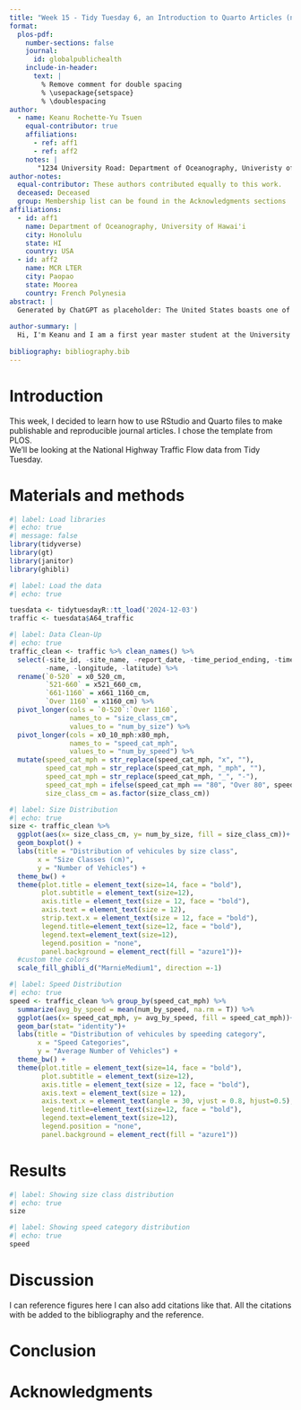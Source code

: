 ```yaml
---
title: "Week 15 - Tidy Tuesday 6, an Introduction to Quarto Articles (not a true publication)"
format:
  plos-pdf:
    number-sections: false
    journal:
      id: globalpublichealth 
    include-in-header:
      text: |
        % Remove comment for double spacing
        % \usepackage{setspace} 
        % \doublespacing
author:
  - name: Keanu Rochette-Yu Tsuen
    equal-contributor: true
    affiliations:
      - ref: aff1
      - ref: aff2
    notes: |
       "1234 University Road: Department of Oceanography, Univeristy of Hawaii, Honolulu, HI, U.S.A."
author-notes:
  equal-contributor: These authors contributed equally to this work.
  deceased: Deceased
  group: Membership list can be found in the Acknowledgments sections
affiliations:
  - id: aff1
    name: Department of Oceanography, University of Hawai'i 
    city: Honolulu
    state: HI
    country: USA
  - id: aff2
    name: MCR LTER
    city: Paopao
    state: Moorea
    country: French Polynesia
abstract: |
  Generated by ChatGPT as placeholder: The United States boasts one of the largest and most extensive highway systems in the world, facilitating efficient travel across its vast landscapes. The Interstate Highway System, established in 1956, is the backbone of long-distance road travel. These highways are numbered using a systematic scheme: odd-numbered interstates run north-south (e.g., I-5 on the West Coast), while even-numbered interstates run east-west (e.g., I-10 in the southern U.S.). Three-digit interstates typically serve metropolitan areas or act as bypasses and spurs. Speed limits on highways vary by state but generally range between 55 mph (88 km/h) and 75 mph (120 km/h). In rural areas, some highways allow speeds up to 80 mph (130 km/h), particularly in states like Texas and Utah. Urban interstates often have lower limits to accommodate heavier traffic and ensure safety.Safety on highways is paramount. Drivers should maintain a safe following distance, as high speeds reduce reaction times. Always use seat belts and adhere to posted speed limits. Stay vigilant in construction zones where conditions can change rapidly. Avoid distractions such as texting, and never drive under the influence of alcohol or drugs. In case of breakdowns, pull over safely, turn on hazard lights, and stay inside your vehicle if traffic is heavy.Planning your route with updated GPS and weather forecasts can make your highway travel smoother and safer. With proper precautions, highways can be an efficient and enjoyable way to explore the U.S.
  
author-summary: |
  Hi, I'm Keanu and I am a first year master student at the University of Hawai'i at Mānoa. I'm currently taking the MBIO612/OCN682 class to learn how to code in R and use it for data science. 
  
bibliography: bibliography.bib 
---
```


# Introduction

This week, I decided to learn how to use RStudio and Quarto files to make publishable and reproducible journal articles. I chose the template from PLOS.  
We'll be looking at the National Highway Traffic Flow data from Tidy Tuesday.


# Materials and methods 

```r
#| label: Load libraries
#| echo: true
#| message: false
library(tidyverse)
library(gt)
library(janitor)
library(ghibli)
```

```r
#| label: Load the data
#| echo: true

tuesdata <- tidytuesdayR::tt_load('2024-12-03')
traffic <- tuesdata$A64_traffic
```

```r
#| label: Data Clean-Up
#| echo: true
traffic_clean <- traffic %>% clean_names() %>% 
  select(-site_id, -site_name, -report_date, -time_period_ending, -time_interval,
         -name, -longitude, -latitude) %>% 
  rename(`0-520` = x0_520_cm,
         `521-660` = x521_660_cm,
         `661-1160` = x661_1160_cm,
         `Over 1160` = x1160_cm) %>% 
  pivot_longer(cols = `0-520`:`Over 1160`,
               names_to = "size_class_cm",
               values_to = "num_by_size") %>% 
  pivot_longer(cols = x0_10_mph:x80_mph,
               names_to = "speed_cat_mph",
               values_to = "num_by_speed") %>% 
  mutate(speed_cat_mph = str_replace(speed_cat_mph, "x", ""),
         speed_cat_mph = str_replace(speed_cat_mph, "_mph", ""),
         speed_cat_mph = str_replace(speed_cat_mph, "_", "-"), 
         speed_cat_mph = ifelse(speed_cat_mph == "80", "Over 80", speed_cat_mph),
         size_class_cm = as.factor(size_class_cm)) 
```


```r
#| label: Size Distribution 
#| echo: true
size <- traffic_clean %>% 
  ggplot(aes(x= size_class_cm, y= num_by_size, fill = size_class_cm))+
  geom_boxplot() +
  labs(title = "Distribution of vehicules by size class",
       x = "Size Classes (cm)",
       y = "Number of Vehicles") +
  theme_bw() + 
  theme(plot.title = element_text(size=14, face = "bold"), 
        plot.subtitle = element_text(size=12),
        axis.title = element_text(size = 12, face = "bold"),
        axis.text = element_text(size = 12),
        strip.text.x = element_text(size = 12, face = "bold"),
        legend.title=element_text(size=12, face = "bold"),
        legend.text=element_text(size=12),
        legend.position = "none",
        panel.background = element_rect(fill = "azure1"))+
  #custom the colors 
  scale_fill_ghibli_d("MarnieMedium1", direction =-1)
```



```r
#| label: Speed Distribution 
#| echo: true
speed <- traffic_clean %>% group_by(speed_cat_mph) %>% 
  summarize(avg_by_speed = mean(num_by_speed, na.rm = T)) %>% 
  ggplot(aes(x= speed_cat_mph, y= avg_by_speed, fill = speed_cat_mph))+
  geom_bar(stat= "identity")+
  labs(title = "Distribution of vehicules by speeding category",
       x = "Speed Categories",
       y = "Average Number of Vehicles") +
  theme_bw() + 
  theme(plot.title = element_text(size=14, face = "bold"), 
        plot.subtitle = element_text(size=12),
        axis.title = element_text(size = 12, face = "bold"),
        axis.text = element_text(size = 12),
        axis.text.x = element_text(angle = 30, vjust = 0.8, hjust=0.5),
        legend.title=element_text(size=12, face = "bold"),
        legend.text=element_text(size=12),
        legend.position = "none",
        panel.background = element_rect(fill = "azure1"))
```


# Results

```r
#| label: Showing size class distribution 
#| echo: true
size
```

```r
#| label: Showing speed category distribution
#| echo: true
speed 
```

# Discussion
I can reference figures here 
I can also add citations like that. All the citations with be added to the bibliography and the reference.

# Conclusion


# Acknowledgments

